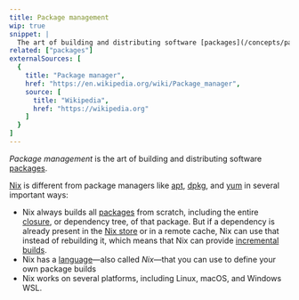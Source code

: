 ```yaml
---
title: Package management
wip: true
snippet: |
  The art of building and distributing software [packages](/concepts/packages)
related: ["packages"]
externalSources: [
  {
    title: "Package manager",
    href: "https://en.wikipedia.org/wiki/Package_manager",
    source: [
      title: "Wikipedia",
      href: "https://wikipedia.org"
    ]
  }
]
---
```


*Package management* is the art of building and distributing software [packages].

[Nix] is different from package managers like [apt], [dpkg], and [yum] in several important ways:

* Nix always builds all [packages] from scratch, including the entire [closure], or dependency tree, of that package.
  But if a dependency is already present in the [Nix store][store] or in a remote cache, Nix can use that instead of rebuilding it, which means that Nix can provide [incremental builds][incremental].
* Nix has a [language]&mdash;also called *Nix*&mdash;that you can use to define your own package builds
* Nix works on several platforms, including Linux, macOS, and Windows WSL.

[apt]: https://en.wikipedia.org/wiki/APT_(software)
[closure]: /concepts/closures
[dpkg]: https://man7.org/linux/man-pages/man1/dpkg.1.html
[incremental]: /concepts/incremental-builds
[language]: /concepts/nix-language
[nix]: /concepts/nix
[packages]: /concepts/packages
[store]: /concepts/nix-store
[yum]: https://es.wikipedia.org/wiki/Yum_(software)
